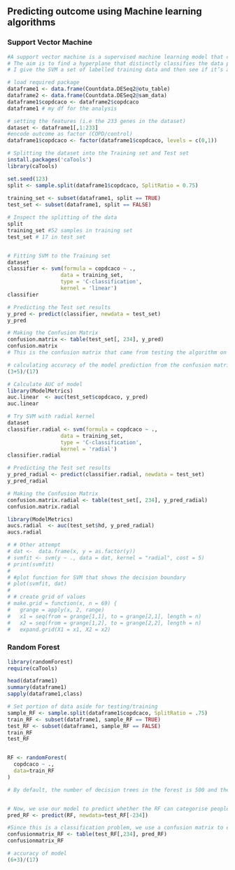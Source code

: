 ## Predicting outcome using Machine learning algorithms
### Support Vector Machine
```r
#A support vector machine is a supervised machine learning model that can be used for classification i.e. classifying into COPD or control groups
# The aim is to find a hyperplane that distinctly classifies the data points.
# I give the SVM a set of labelled training data and then see if it’s able to categorise the test dataset. 

# load required package 
dataframe1 <- data.frame(Countdata.DESeq2@otu_table)
dataframe2 <- data.frame(Countdata.DESeq2@sam_data)
dataframe1$copdcaco <- dataframe2$copdcaco
dataframe1 # my df for the analysis 

# setting the features (i.e the 233 genes in the dataset)
dataset <- dataframe1[,1:233]
#encode outcome as factor (COPD/control)
dataframe1$copdcaco <- factor(dataframe1$copdcaco, levels = c(0,1))

# Splitting the dataset into the Training set and Test set
install.packages('caTools')
library(caTools)

set.seed(123)
split <- sample.split(dataframe1$copdcaco, SplitRatio = 0.75)
  
training_set <- subset(dataframe1, split == TRUE)
test_set <- subset(dataframe1, split == FALSE)

# Inspect the splitting of the data 
split 
training_set #52 samples in training set
test_set # 17 in test set 


# Fitting SVM to the Training set
dataset
classifier <- svm(formula = copdcaco ~ .,
                 data = training_set,
                 type = 'C-classification',
                 kernel = 'linear')
classifier

# Predicting the Test set results
y_pred <- predict(classifier, newdata = test_set)
y_pred

# Making the Confusion Matrix
confusion.matrix <- table(test_set[, 234], y_pred)
confusion.matrix
# This is the confusion matrix that came from testing the algorithm on the test dataset: columns show predictions from the model and rows are actual values in the test dataset. This shows the model had 5 false positives and 4 false negatives, out of a total of 17 samples – doesn’t seem great. 

# calculating accuracy of the model prediction from the confusion matrix 
(3+5)/(17)

# Calculate AUC of model 
library(ModelMetrics)
auc.linear  <- auc(test_set$copdcaco, y_pred)
auc.linear

# Try SVM with radial kernel 
dataset
classifier.radial <- svm(formula = copdcaco ~ .,
                 data = training_set,
                 type = 'C-classification',
                 kernel = 'radial')
classifier.radial

# Predicting the Test set results
y_pred_radial <- predict(classifier.radial, newdata = test_set)
y_pred_radial

# Making the Confusion Matrix
confusion.matrix.radial <- table(test_set[, 234], y_pred_radial)
confusion.matrix.radial

library(ModelMetrics)
aucs.radial  <- auc(test_set$hd, y_pred_radial)
aucs.radial
```


```r
# # Other attempt
# dat <-  data.frame(x, y = as.factor(y))
# svmfit <- svm(y ~ ., data = dat, kernel = "radial", cost = 5)
# print(svmfit)
# 
# #plot function for SVM that shows the decision boundary
# plot(svmfit, dat)
# 
# # create grid of values 
# make.grid = function(x, n = 69) {
#   grange = apply(x, 2, range)
#   x1 = seq(from = grange[1,1], to = grange[2,1], length = n)
#   x2 = seq(from = grange[1,2], to = grange[2,2], length = n)
#   expand.grid(X1 = x1, X2 = x2)
```

### Random Forest 
```r
library(randomForest)
require(caTools)

head(dataframe1)
summary(dataframe1)
sapply(dataframe1,class)

# Set portion of data aside for testing/training
sample_RF <- sample.split(dataframe1$copdcaco, SplitRatio = .75)
train_RF <- subset(dataframe1, sample_RF == TRUE)
test_RF <- subset(dataframe1, sample_RF == FALSE)
train_RF
test_RF


RF <- randomForest(
  copdcaco ~ .,
  data=train_RF
)

# By default, the number of decision trees in the forest is 500 and the number of features used as potential candidates for each split is 3. The model will automatically attempt to classify each of the samples in the Out-Of-Bag dataset and display a confusion matrix with the results.


# Now, we use our model to predict whether the RF can categorise people into COPD cases and controls 
pred_RF <- predict(RF, newdata=test_RF[-234])

#Since this is a classification problem, we use a confusion matrix to evaluate the performance of our model. Recall that values on the diagonal correspond to true positives and true negatives (correct predictions) whereas the others correspond to false positives and false negatives.
confusionmatrix_RF <- table(test_RF[,234], pred_RF)
confusionmatrix_RF

# accuracy of model
(6+3)/(17)
```
